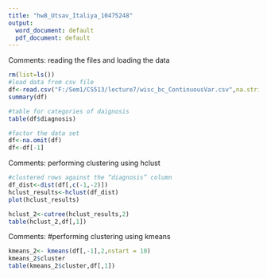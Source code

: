 ```yaml
---
title: "hw8_Utsav_Italiya_10475248"
output:
  word_document: default
  pdf_document: default
---
```


Comments: reading the files and loading the data

```r
rm(list=ls())
#load data from csv file
df<-read.csv("F:/Sem1/CS513/lecture7/wisc_bc_ContinuousVar.csv",na.strings = '?')#Change the path accordingly.
summary(df)

#table for categories of daignosis
table(df$diagnosis)

#factor the data set
df<-na.omit(df)
df<-df[-1]
```

Comments: performing clustering using hclust

```r
#clustered rows against the “diagnosis” column
df_dist<-dist(df[,c(-1,-2)])
hclust_results<-hclust(df_dist)
plot(hclust_results)

hclust_2<-cutree(hclust_results,2)
table(hclust_2,df[,1])
```

Comments: #performing clustering using kmeans

```r
kmeans_2<- kmeans(df[,-1],2,nstart = 10)
kmeans_2$cluster
table(kmeans_2$cluster,df[,1])
```

